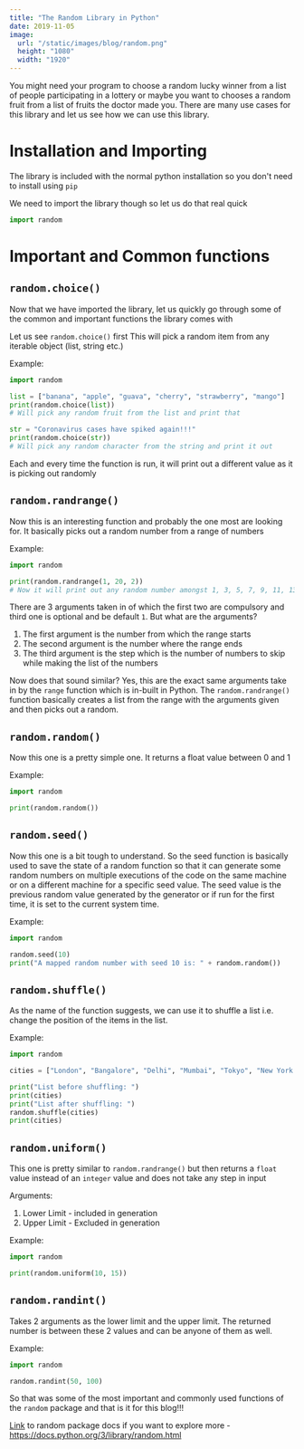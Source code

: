 ```yaml
---
title: "The Random Library in Python"
date: 2019-11-05
image:
  url: "/static/images/blog/random.png"
  height: "1080"
  width: "1920"
---
```


You might need your program to choose a random lucky winner from a list of people participating in a lottery or maybe you want to chooses a random fruit from a list of fruits the doctor made you. There are many use cases for this library and let us see how we can use this library.

# Installation and Importing

The library is included with the normal python installation so you don't need to install using `pip`

We need to import the library though so let us do that real quick

```python
import random
```

# Important and Common functions

## `random.choice()`

Now that we have imported the library, let us quickly go through some of the common and important functions the library comes with

Let us see `random.choice()` first
This will pick a random item from any iterable object (list, string etc.)

Example:

```python
import random

list = ["banana", "apple", "guava", "cherry", "strawberry", "mango"]
print(random.choice(list))
# Will pick any random fruit from the list and print that

str = "Coronavirus cases have spiked again!!!"
print(random.choice(str))
# Will pick any random character from the string and print it out
```

Each and every time the function is run, it will print out a different value as it is picking out randomly

## `random.randrange()`

Now this is an interesting function and probably the one most are looking for. It basically picks out a random number from a range of numbers

Example:

```python
import random

print(random.randrange(1, 20, 2))
# Now it will print out any random number amongst 1, 3, 5, 7, 9, 11, 13, 15, 17 and 19
```

There are 3 arguments taken in of which the first two are compulsory and third one is optional and be default `1`. But what are the arguments?

1. The first argument is the number from which the range starts
2. The second argument is the number where the range ends
3. The third argument is the step which is the number of numbers to skip while making the list of the numbers

Now does that sound similar?
Yes, this are the exact same arguments take in by the `range` function which is in-built in Python. The `random.randrange()` function basically creates a list from the range with the arguments given and then picks out a random.

## `random.random()`

Now this one is a pretty simple one. It returns a float value between 0 and 1

Example:

```python
import random

print(random.random())
```

## `random.seed()`

Now this one is a bit tough to understand. So the seed function is basically used to save the state of a random function so that it can generate some random numbers on multiple executions of the code on the same machine or on a different machine for a specific seed value. The seed value is the previous random value generated by the generator or if run for the first time, it is set to the current system time.

Example:

```python
import random

random.seed(10)
print("A mapped random number with seed 10 is: " + random.random())
```

## `random.shuffle()`

As the name of the function suggests, we can use it to shuffle a list i.e. change the position of the items in the list.

Example:

```python
import random

cities = ["London", "Bangalore", "Delhi", "Mumbai", "Tokyo", "New York City"]

print("List before shuffling: ")
print(cities)
print("List after shuffling: ")
random.shuffle(cities)
print(cities)
```

## `random.uniform()`

This one is pretty similar to `random.randrange()` but then returns a `float` value instead of an `integer` value and does not take any step in input

Arguments:

1. Lower Limit - included in generation
2. Upper Limit - Excluded in generation

Example:

```python
import random

print(random.uniform(10, 15))
```

## `random.randint()`

Takes 2 arguments as the lower limit and the upper limit. The returned number is between these 2 values and can be anyone of them as well.

Example:

```python
import random

random.randint(50, 100)
```

So that was some of the most important and commonly used functions of the `random` package and that is it for this blog!!!

[Link](https://docs.python.org/3/library/random.html) to random package docs if you want to explore more - https://docs.python.org/3/library/random.html
